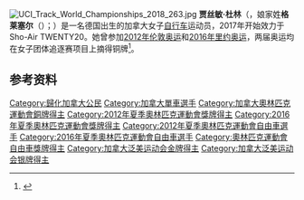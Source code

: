 {{Onesource|time=2020-10-15T06:19:21+00:00}}
[[File:UCI_Track_World_Championships_2018_263.jpg|thumb]]
'''贾丝敏·杜林'''（{{lang-en|Jasmin Duehring}}，娘家姓'''格莱塞尔'''（{{lang|en|Glaesser}}）；{{bd|1992年|7月8日||}}）是一名德国出生的加拿大女子[[自行车|自行车]]运动员，2017年开始效力于Sho-Air TWENTY20。她曾参加[[2012年夏季奥林匹克运动会|2012年伦敦奥运]]和[[2016年夏季奥林匹克运动会|2016年里约奥运]]，两届奥运均在女子团体追逐赛项目上摘得铜牌<ref>{{cite web|url=https://www.sports-reference.com/olympics/athletes/gl/jasmin-glaesser-1.html|title=Jasmin Glaesser|work=Sport Reference|accessdate=2020-09-16|archiveurl=https://web.archive.org/web/20200418000106/https://www.sports-reference.com/olympics/athletes/gl/jasmin-glaesser-1.html|archivedate=2020-04-18|dead-url=yes}}</ref>。

==参考资料==
{{reflist}}

{{canada-bio-stub}}
{{DEFAULTSORT:Duehring, Jasmin}}
[[Category:歸化加拿大公民|Category:歸化加拿大公民]]
[[Category:加拿大單車選手|Category:加拿大單車選手]]
[[Category:加拿大奧林匹克運動會銅牌得主|Category:加拿大奧林匹克運動會銅牌得主]]
[[Category:2012年夏季奧林匹克運動會獎牌得主|Category:2012年夏季奧林匹克運動會獎牌得主]]
[[Category:2016年夏季奧林匹克運動會獎牌得主|Category:2016年夏季奧林匹克運動會獎牌得主]]
[[Category:2012年夏季奧林匹克運動會自由車選手|Category:2012年夏季奧林匹克運動會自由車選手]]
[[Category:2016年夏季奧林匹克運動會自由車選手|Category:2016年夏季奧林匹克運動會自由車選手]]
[[Category:奧林匹克運動會自由車獎牌得主|Category:奧林匹克運動會自由車獎牌得主]]
[[Category:加拿大泛美运动会金牌得主|Category:加拿大泛美运动会金牌得主]]
[[Category:加拿大泛美运动会银牌得主|Category:加拿大泛美运动会银牌得主]]